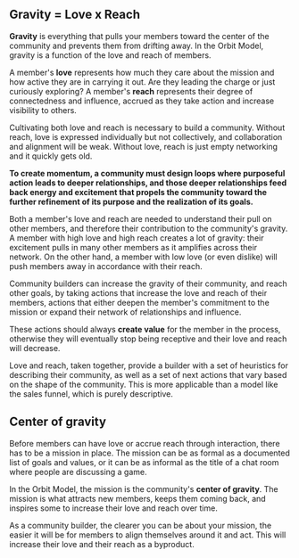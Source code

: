 ## Gravity = Love x Reach

**Gravity** is everything that pulls your members toward the center of the community
and prevents them from drifting away. In the Orbit Model, gravity is a
function of the love and reach of members.

A member's **love** represents how much they care about the mission
and how active they are in carrying it out. Are they leading the
charge or just curiously exploring?
A member's **reach** represents their degree of connectedness and influence,
accrued as they take action and increase visibility to others.

Cultivating both love and reach is necessary to build a community.
Without reach, love is expressed individually but not collectively, and
collaboration and alignment will be weak.
Without love, reach is just empty networking and it quickly gets old.

**To create momentum, a community must design loops where purposeful action
leads to deeper relationships, and those deeper relationships feed back
energy and excitement that propels the community toward the further
refinement of its purpose and the realization of its goals.**

Both a member's love and reach are needed to understand their pull on other
members, and therefore their contribution to the community's gravity. A member
with high love and high reach creates a lot of gravity: their excitement pulls in
many other members as it amplifies across their network.
On the other hand, a member with low love (or even dislike) will push members away
in accordance with their reach.

Community builders can increase the gravity of their community, and reach other goals,
by taking actions that increase the love and reach of their members, actions that either deepen
the member's commitment to the mission or expand their network of relationships and influence.

These actions should always **create value** for the member in the process, otherwise they will
eventually stop being receptive and their love and reach will decrease.

Love and reach, taken together, provide a builder with
a set of heuristics for describing their community, as well as a
set of next actions that vary based on the shape of the community.
This is more applicable than a model like the sales funnel, which is purely descriptive.

## Center of gravity

Before members can have love or accrue reach through interaction, there has
to be a mission in place. The mission can be as formal as a documented list of goals
and values, or it can be as informal as the title of a chat room where people are
discussing a game.

In the Orbit Model, the mission is the community's **center of gravity**.
The mission is what attracts new members, keeps them coming back, and inspires
some to increase their love and reach over time.

As a community builder, the clearer you can be about your mission, the easier it
will be for members to align themselves around it and act. This will increase their love
and their reach as a byproduct.
